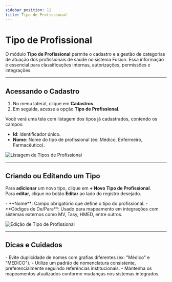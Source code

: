 ```yaml
---
sidebar_position: 11
title: Tipo de Profissional
---
```



# Tipo de Profissional

O módulo **Tipo de Profissional** permite o cadastro e a gestão de categorias de atuação dos profissionais de saúde no sistema Fusion. Essa informação é essencial para classificações internas, autorizações, permissões e integrações.

---

## Acessando o Cadastro

1. No menu lateral, clique em **Cadastros**.
2. Em seguida, acesse a opção **Tipo de Profissional**.

Você verá uma tela com listagem dos tipos já cadastrados, contendo os campos:

- **Id**: Identificador único.
- **Nome**: Nome do tipo de profissional (ex: Médico, Enfermeiro, Farmacêutico).

![Listagem de Tipos de Profissional](/img/lista_tipo_profissional.png)

---

## Criando ou Editando um Tipo

Para **adicionar** um novo tipo, clique em **+ Novo Tipo de Profissional**.  
Para **editar**, clique no botão **Editar** ao lado do registro desejado.

<Admonition type="info" title="Campos de Cadastro">
- **Nome**: Campo obrigatório que define o tipo do profissional.
- **Códigos de De/Para**: Usado para mapeamento em integrações com sistemas externos como MV, Tasy, HMED, entre outros.
</Admonition>

![Edição de Tipo de Profissional](/img/edit_tipo_profissional.png)

---

## Dicas e Cuidados

<Admonition type="tip" title="Boas Práticas">
- Evite duplicidade de nomes com grafias diferentes (ex: "Médico" e "MEDICO").
- Utilize um padrão de nomenclatura consistente, preferencialmente seguindo referências institucionais.
- Mantenha os mapeamentos atualizados conforme mudanças nos sistemas integrados.
</Admonition>

